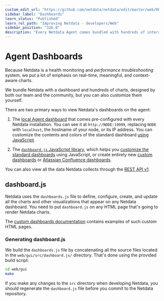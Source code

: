 ```yaml
---
custom_edit_url: "https://github.com/netdata/netdata/edit/master/web/README.md"
sidebar_label: "Dashboards"
learn_status: "Published"
learn_rel_path: "Improving Netdata - developers/Web"
sidebar_position: "326.0"
description: "Every Netdata Agent comes bundled with hundreds of interactive, customizable charts designed by monitoring and troubleshooting experts."
---
```

# Agent Dashboards

Because Netdata is a health monitoring and _performance troubleshooting_ system,
we put a lot of emphasis on real-time, meaningful, and context-aware charts.

We bundle Netdata with a dashboard and hundreds of charts, designed by both our
team and the community, but you can also customize them yourself.

There are two primary ways to view Netdata's dashboards on the agent:

1.  The [local Agent dashboard](/docs/nightly/visualizations/agent-dashboard) that comes pre-configured with every Netdata installation. You can
    see it at `http://NODE:19999`, replacing `NODE` with `localhost`, the hostname of your node, or its IP address. You
    can customize the contents and colors of the standard dashboard [using
    JavaScript](/docs/nightly/visualizations/agent-dashboard#customizing-the-local-dashboard).

2.  The [`dashboard.js` JavaScript library](#dashboardjs), which helps you
   [customize the standard dashboards](/docs/nightly/visualizations/agent-dashboard#customizing-the-local-dashboard)
   using JavaScript, or create entirely new [custom dashboards](/docs/nightly/visualizations/agent-dashboard/custom-dashboards) or
   [Atlassian Confluence dashboards](/docs/nightly/exporting-data/atlassian-confluence-dashboards).

You can also view all the data Netdata collects through the [REST API v1](/docs/nightly/improving-netdata---developers/agent-api#netdata-rest-api).

## dashboard.js

Netdata uses the `dashboards.js` file to define, configure, create, and update
all the charts and other visualizations that appear on any Netdata dashboard.
You need to put `dashboard.js` on any HTML page that's going to render Netdata
charts.

The [custom dashboards documentation](/docs/nightly/visualizations/agent-dashboard/custom-dashboards) contains examples of such
custom HTML pages.

### Generating dashboard.js

We build the `dashboards.js` file by concatenating all the source files located
in the `web/gui/src/dashboard.js/` directory. That's done using the provided
build script:

```sh
cd web/gui
make
```

If you make any changes to the `src` directory when developing Netdata, you
should regenerate the `dashboard.js` file before you commit to the Netdata
repository.
